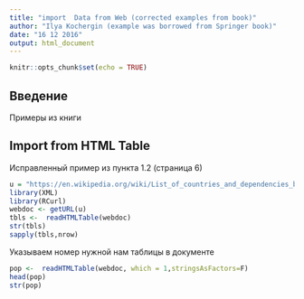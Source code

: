 ```yaml
---
title: "import  Data from Web (corrected examples from book)"
author: "Ilya Kochergin (example was borrowed from Springer book)"
date: "16 12 2016"
output: html_document
---
```


```r
knitr::opts_chunk$set(echo = TRUE)
```


## Введение 

Примеры из книги 

## Import from HTML Table 

Исправленный пример  из пункта 1.2 (страница 6)

```r
u = "https://en.wikipedia.org/wiki/List_of_countries_and_dependencies_by_population"
library(XML)
library(RCurl)
webdoc <- getURL(u)  
tbls <-  readHTMLTable(webdoc)
str(tbls)
sapply(tbls,nrow)
```

Указываем номер нужной нам таблицы в документе
```r
pop <-  readHTMLTable(webdoc, which = 1,stringsAsFactors=F)
head(pop)
str(pop)
```

